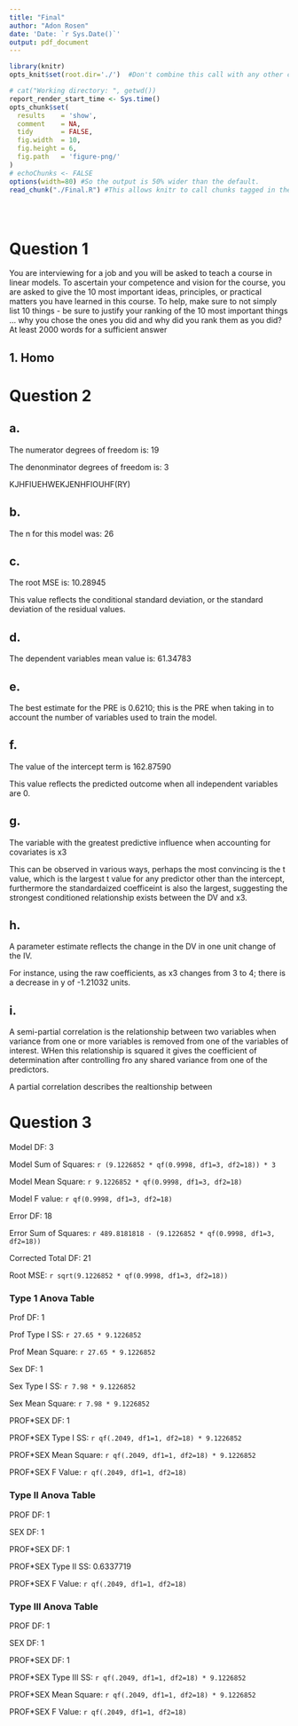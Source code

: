 ```yaml
---
title: "Final"
author: "Adon Rosen"
date: 'Date: `r Sys.Date()`'
output: pdf_document
---
```

  
```r
library(knitr)
opts_knit$set(root.dir='./')  #Don't combine this call with any other chunk -especially one that uses file paths.
```


<!-- Set the report-wide options, and point to the external code file. -->
```r
# cat("Working directory: ", getwd())
report_render_start_time <- Sys.time()
opts_chunk$set(
  results    = 'show',
  comment    = NA,
  tidy       = FALSE,
  fig.width  = 10,
  fig.height = 6,
  fig.path   = 'figure-png/'
)
# echoChunks <- FALSE
options(width=80) #So the output is 50% wider than the default.
read_chunk("./Final.R") #This allows knitr to call chunks tagged in the underlying *.R file.
```


```r
```
```r
```
```r
```

# Question 1

You are interviewing for a job and you will be asked to teach a course in linear models.  To ascertain your competence and vision for the course, you are asked to give the 10 most important ideas, principles, or practical matters you have learned in this course.  To help, make sure to not simply list 10 things - be sure to justify your ranking of the 10 most important things ... why you chose the ones you did and why did you rank them as you did? At least 2000 words for a sufficient answer

## 1. Homo

# Question 2

## a.

The numerator degrees of freedom is: 19

The denonminator degrees of freedom is: 3

KJHFIUEHWEKJENHFIOUHF(RY)

## b. 

The n for this model was: 26

## c. 

The root MSE is: 10.28945

This value reflects the conditional standard deviation, or the standard deviation of the residual values.

## d.

The dependent variables mean value is: 61.34783

## e.

The best estimate for the PRE is 0.6210; this is the PRE when taking in to account the number of variables used to train the model.

## f.

The value of the intercept term is 162.87590

This value reflects the predicted outcome when all independent variables are 0.

## g.

The variable with the greatest predictive influence when accounting for covariates is x3

This can be observed in various ways, perhaps the most convincing is the t value, which is the largest t value for any predictor other than the intercept, furthermore the standardaized coefficeint is also the largest, suggesting the strongest conditioned relationship exists between the DV and x3.

## h.

A parameter estimate reflects the change in the DV in one unit change of the IV.

For instance, using the raw coefficients, as x3 changes from 3 to 4; there is a decrease in y of -1.21032 units.

## i. 

A semi-partial correlation is the relationship between two variables when variance from one or more variables is removed from one of the variables of interest. WHen this relationship is squared it gives the coefficient of determination after controlling fro any shared variance from one of the predictors.

A partial correlation describes the realtionship between 

# Question 3

Model DF: 3

Model Sum of Squares: `r (9.1226852 * qf(0.9998, df1=3, df2=18)) * 3`

Model Mean Square: `r 9.1226852 * qf(0.9998, df1=3, df2=18)`

Model F value: `r qf(0.9998, df1=3, df2=18)`

Error DF: 18

Error Sum of Squares: `r 489.8181818 - (9.1226852 * qf(0.9998, df1=3, df2=18))`

Corrected Total DF: 21

Root MSE: `r sqrt(9.1226852 * qf(0.9998, df1=3, df2=18))`

### Type 1 Anova Table

Prof DF: 1

Prof Type I SS: `r 27.65 * 9.1226852`

Prof Mean Square: `r 27.65 * 9.1226852`

Sex DF: 1

Sex Type I SS: `r 7.98 * 9.1226852`

Sex Mean Square: `r 7.98 * 9.1226852`

PROF$*$SEX DF: 1

PROF$*$SEX Type I SS: `r qf(.2049, df1=1, df2=18) * 9.1226852`

PROF$*$SEX Mean Square: `r qf(.2049, df1=1, df2=18) * 9.1226852`

PROF$*$SEX F Value: `r qf(.2049, df1=1, df2=18)`

### Type II Anova Table

PROF DF: 1

SEX DF: 1

PROF$*$SEX DF: 1

PROF$*$SEX Type II SS: 0.6337719

PROF$*$SEX F Value: `r qf(.2049, df1=1, df2=18)`

### Type III Anova Table

PROF DF: 1

SEX DF: 1

PROF$*$SEX DF: 1

PROF$*$SEX Type III SS: `r qf(.2049, df1=1, df2=18) * 9.1226852`

PROF$*$SEX Mean Square: `r qf(.2049, df1=1, df2=18) * 9.1226852`

PROF$*$SEX F Value: `r qf(.2049, df1=1, df2=18)`